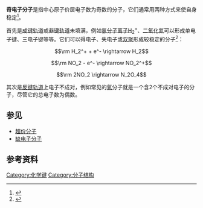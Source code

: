 '''奇电子分子'''是指中心原子价层电子数为奇数的分子，它们通常用两种方式来使自身稳定<ref name=CCME>{{cite journal|title=对于超价化合物定义及成键特征的重新认识|author=金鑫、李振东|year=2005|url=http://www.chem.pku.edu.cn/bianj/paper/05/17.pdf|deadurl=yes|archiveurl=https://web.archive.org/web/20150604011300/http://www.chem.pku.edu.cn/bianj/paper/05/17.pdf|archivedate=2015-06-04|access-date=2011-11-27}}</ref>。

首先是[[成键轨道|成键轨道]]或[[非键轨道|非键轨道]]未填满，例如[[氢分子离子|氢分子离子]]H<sub>2</sub><sup>+</sup>、[[二氧化氮|二氧化氮]]可以形成单电子键、三电子键等等。它们可以得电子、失电子或[[双聚|双聚]]形成较稳定的分子<ref>{{Greenwood&Earnshaw}}</ref>：
:<math>\rm H_2^+ + e^- \rightarrow H_2</math>
:<math>\rm NO_2 - e^- \rightarrow NO_2^+</math>
:<math>\rm 2NO_2 \rightarrow N_2O_4</math>

其次是[[反键轨道|反键轨道]]上电子不成对，例如常见的[[氧|氧]]分子就是一个含2个不成对电子的分子，尽管它的总电子数为偶数。

==参见==
*[[超价分子|超价分子]]
*[[缺电子分子|缺电子分子]]

==参考资料==
{{reflist}}

[[Category:化学键|Category:化学键]]
[[Category:分子结构|Category:分子结构]]